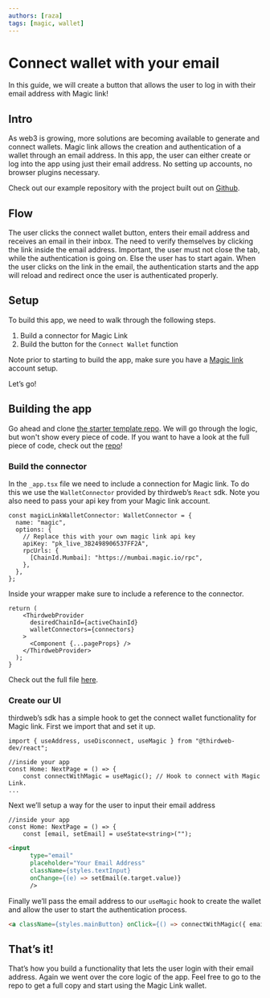 ```yaml
---
authors: [raza]
tags: [magic, wallet]
---
```


# Connect wallet with your email

In this guide, we will create a button that allows the user to log in with their email address with Magic link!

<!-- truncate -->

## Intro

As web3 is growing, more solutions are becoming available to generate and connect wallets. Magic link allows the creation and authentication of a wallet through an email address. In this app, the user can either create or log into the app using just their email address. No setting up accounts, no browser plugins necessary.

Check out our example repository with the project built out on [Github](https://github.com/thirdweb-example/magic-link-next-ts).

## Flow

The user clicks the connect wallet button, enters their email address and receives an email in their inbox. The need to verify themselves by clicking the link inside the email address. Important, the user must not close the tab, while the authentication is going on. Else the user has to start again. When the user clicks on the link in the email, the authentication starts and the app will reload and redirect once the user is authenticated properly.

## Setup

To build this app, we need to walk through the following steps.

1. Build a connector for Magic Link
2. Build the button for the `Connect Wallet` function

Note prior to starting to build the app, make sure you have a [Magic link](https://magic.link) account setup.

Let’s go!

## Building the app

Go ahead and clone [the starter template repo](https://github.com/thirdweb-example/next-typescript-starter). We will go through the logic, but won't show every piece of code. If you want to have a look at the full piece of code, check out the [repo](https://github.com/thirdweb-example/magic-link-next-ts)!

### Build the connector

In the `_app.tsx` file we need to include a connection for Magic link. To do this we use the `WalletConnector` provided by thirdweb’s `React` sdk. Note you also need to pass your api key from your Magic link account. 

```tsx
const magicLinkWalletConnector: WalletConnector = {
  name: "magic",
  options: {
    // Replace this with your own magic link api key
    apiKey: "pk_live_3B2498906537FF2A",
    rpcUrls: {
      [ChainId.Mumbai]: "https://mumbai.magic.io/rpc",
    },
  },
};
```

Inside your wrapper make sure to include a reference to the connector.

```tsx
return (
    <ThirdwebProvider
      desiredChainId={activeChainId}
      walletConnectors={connectors}
    >   
      <Component {...pageProps} />
    </ThirdwebProvider>
  );
}
```

Check out the full file [here](https://github.com/thirdweb-example/magic-link-next-ts/blob/main/pages/_app.tsx).

### Create our UI

thirdweb’s sdk has a simple hook to get the connect wallet functionality for Magic link. First we import that and set it up.

```tsx
import { useAddress, useDisconnect, useMagic } from "@thirdweb-dev/react";

//inside your app
const Home: NextPage = () => {
	const connectWithMagic = useMagic(); // Hook to connect with Magic Link.
...
```

Next we’ll setup a way for the user to input their email address

```tsx
//inside your app
const Home: NextPage = () => {
	const [email, setEmail] = useState<string>("");
```

```html
<input
      type="email"
      placeholder="Your Email Address"
      className={styles.textInput}
      onChange={(e) => setEmail(e.target.value)}
      />
```

Finally we’ll pass the email address to our `useMagic` hook to create the wallet and allow the user to start the authentication process.

```html
<a className={styles.mainButton} onClick={() => connectWithMagic({ email }) Login </a>
```

## That’s it!

That’s how you build a functionality that lets the user login with their email address. Again we went over the core logic of the app. Feel free to go to the repo to get a full copy and start using the Magic Link wallet.